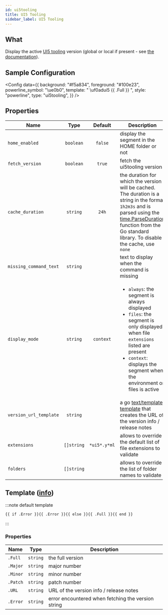 ```yaml
---
id: ui5tooling
title: UI5 Tooling
sidebar_label: UI5 Tooling
---
```


## What

Display the active [UI5 tooling][ui5-homepage] version (global or local if present -
see [the documentation][ui5-version-help]).

## Sample Configuration


<Config
  data={{
    background: "#f5a834",
    foreground: "#100e23",
    powerline_symbol: "\ue0b0",
    template: " \uf0adui5 {{ .Full }} ",
    style: "powerline",
    type: "ui5tooling",
  }}
/>

## Properties

| Name                   |    Type    |   Default    | Description                                                                                                                                                                                                                          |
| ---------------------- | :--------: | :----------: | ------------------------------------------------------------------------------------------------------------------------------------------------------------------------------------------------------------------------------------ |
| `home_enabled`         | `boolean`  |   `false`    | display the segment in the HOME folder or not                                                                                                                                                                                        |
| `fetch_version`        | `boolean`  |    `true`    | fetch the ui5tooling version                                                                                                                                                                                                         |
| `cache_duration`       |  `string`  |    `24h`     | the duration for which the version will be cached. The duration is a string in the format `1h2m3s` and is parsed using the [time.ParseDuration] function from the Go standard library. To disable the cache, use `none`              |
| `missing_command_text` |  `string`  |              | text to display when the command is missing                                                                                                                                                                                          |
| `display_mode`         |  `string`  |  `context`   | <ul><li>`always`: the segment is always displayed</li><li>`files`: the segment is only displayed when file `extensions` listed are present</li><li>`context`: displays the segment when the environment or files is active</li></ul> |
| `version_url_template` |  `string`  |              | a go [text/template][go-text-template] [template][templates] that creates the URL of the version info / release notes                                                                                                                |
| `extensions`           | `[]string` | `*ui5*.y*ml` | allows to override the default list of file extensions to validate                                                                                                                                                                   |
| `folders`              | `[]string` |              | allows to override the list of folder names to validate                                                                                                                                                                              |

## Template ([info][templates])

:::note default template

```template
{{ if .Error }}{{ .Error }}{{ else }}{{ .Full }}{{ end }}
```

:::

### Properties

| Name     | Type     | Description                                        |
| -------- | -------- | -------------------------------------------------- |
| `.Full`  | `string` | the full version                                   |
| `.Major` | `string` | major number                                       |
| `.Minor` | `string` | minor number                                       |
| `.Patch` | `string` | patch number                                       |
| `.URL`   | `string` | URL of the version info / release notes            |
| `.Error` | `string` | error encountered when fetching the version string |

[go-text-template]: https://golang.org/pkg/text/template/
[templates]: /docs/configuration/templates
[ui5-homepage]: https://sap.github.io/ui5-tooling
[ui5-version-help]: https://sap.github.io/ui5-tooling/pages/CLI/#ui5-versions
[time.ParseDuration]: https://golang.org/pkg/time/#ParseDuration
